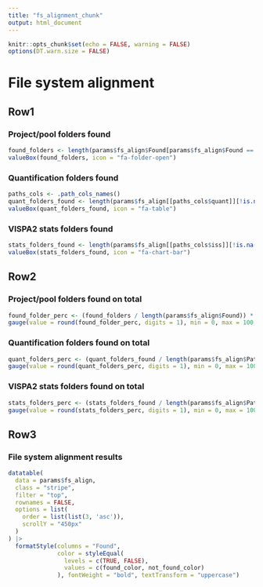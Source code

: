 ```yaml
---
title: "fs_alignment_chunk"
output: html_document
---
```


```r
knitr::opts_chunk$set(echo = FALSE, warning = FALSE)
options(DT.warn.size = FALSE)
```

File system alignment {data-orientation=rows}
===============================================================================

Row1
-------------------------------------------------------------------------------
### Project/pool folders found
```r
found_folders <- length(params$fs_align$Found[params$fs_align$Found == TRUE])
valueBox(found_folders, icon = "fa-folder-open")
```

### Quantification folders found
```r
paths_cols <- .path_cols_names()
quant_folders_found <- length(params$fs_align[[paths_cols$quant]][!is.na(params$fs_align[[paths_cols$quant]])])
valueBox(quant_folders_found, icon = "fa-table")
```

### VISPA2 stats folders found
```r
stats_folders_found <- length(params$fs_align[[paths_cols$iss]][!is.na(params$fs_align[[paths_cols$iss]])])
valueBox(stats_folders_found, icon = "fa-chart-bar")
```

Row2
-------------------------------------------------------------------------------
### Project/pool folders found on total
```r
found_folder_perc <- (found_folders / length(params$fs_align$Found)) * 100
gauge(value = round(found_folder_perc, digits = 1), min = 0, max = 100, symbol = "%", sectors = gaugeSectors(success = c(100, 100), danger = c(0, 99)))
```

### Quantification folders found on total
```r
quant_folders_perc <- (quant_folders_found / length(params$fs_align$Path_quant)) * 100
gauge(value = round(quant_folders_perc, digits = 1), min = 0, max = 100, symbol = "%", abbreviateDecimals = 2, sectors = gaugeSectors(success = c(100, 100), danger = c(0, 99)))
```

### VISPA2 stats folders found on total
```r
stats_folders_perc <- (stats_folders_found / length(params$fs_align$Path_iss)) * 100
gauge(value = round(stats_folders_perc, digits = 1), min = 0, max = 100, symbol = "%", abbreviateDecimals = 2, sectors = gaugeSectors(success = c(100, 100), danger = c(0, 99)))
```

Row3 {.tabset .tabset-fade}
-------------------------------------------------------------------------------
### File system alignment results
```r
datatable(
  data = params$fs_align,
  class = "stripe",
  filter = "top", 
  rownames = FALSE,
  options = list(
    order = list(list(3, 'asc')),
    scrollY = "450px"
  )
) |>
  formatStyle(columns = "Found", 
              color = styleEqual(
                levels = c(TRUE, FALSE),
                values = c(found_color, not_found_color)
              ), fontWeight = "bold", textTransform = "uppercase")
```
